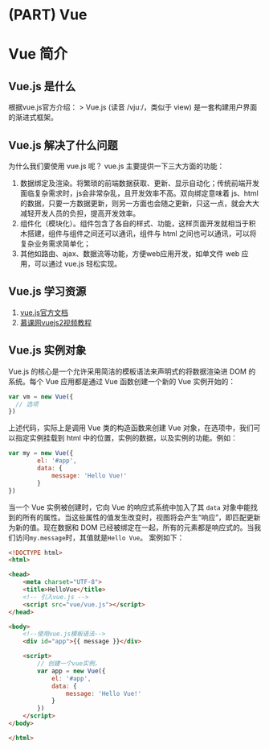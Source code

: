 # (PART) Vue {-}

# Vue 简介

## Vue.js 是什么

根据vue.js官方介绍：
> Vue.js (读音 /vjuː/，类似于 view) 是一套构建用户界面的渐进式框架。

## Vue.js 解决了什么问题

为什么我们要使用 vue.js 呢？ vue.js 主要提供一下三大方面的功能：

1. 数据绑定及渲染。将繁琐的前端数据获取、更新、显示自动化；传统前端开发面临复杂需求时，js会非常杂乱，且开发效率不高。双向绑定意味着 js、html 的数据，只要一方数据更新，则另一方面也会随之更新，只这一点，就会大大减轻开发人员的负担，提高开发效率。
1. 组件化（模块化）。组件包含了各自的样式、功能，这样页面开发就相当于积木搭建，组件与组件之间还可以通讯，组件与 html 之间也可以通讯，可以将复杂业务需求简单化；
1. 其他如路由、ajax、数据流等功能，方便web应用开发，如单文件 web 应用，可以通过 vue.js 轻松实现。

## Vue.js 学习资源

1. [vue.js官方文档](https://cn.vuejs.org/)
2. [慕课网vuejs2视频教程](http://coding.imooc.com/learn/list/91.html)

## Vue.js 实例对象

Vue.js 的核心是一个允许采用简洁的模板语法来声明式的将数据渲染进 DOM 的系统。每个 Vue 应用都是通过 Vue 函数创建一个新的 Vue 实例开始的：

``` js
var vm = new Vue({
  // 选项
})
```

上述代码，实际上是调用 Vue 类的构造函数来创建 Vue 对象，在选项中，我们可以指定实例挂载到 html 中的位置，实例的数据，以及实例的功能。例如：

``` js
var my = new Vue({
        el: '#app',
        data: {
            message: 'Hello Vue!'
        }
})
```

当一个 Vue 实例被创建时，它向 Vue 的响应式系统中加入了其 `data` 对象中能找到的所有的属性。当这些属性的值发生改变时，视图将会产生“响应”，即匹配更新为新的值。现在数据和 DOM 已经被绑定在一起，所有的元素都是响应式的。当我们访问`my.message`时，其值就是`Hello Vue`。 案例如下：

```html
<!DOCTYPE html>
<html>

<head>
    <meta charset="UTF-8">
    <title>HelloVue</title>
    <!-- 引入vue.js -->
    <script src="vue/vue.js"></script>
</head>

<body>
    <!--使用vue.js模板语法-->
    <div id="app">{{ message }}</div>

    <script>
        // 创建一个vue实例，
        var app = new Vue({
            el: '#app',
            data: {
                message: 'Hello Vue!'
            }
        })
    </script>
</body>

</html>
```
